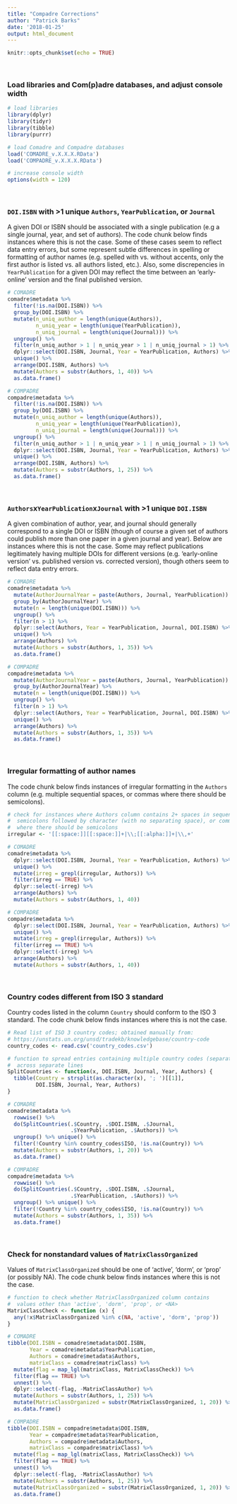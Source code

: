 ```yaml
---
title: "Compadre Corrections"
author: "Patrick Barks"
date: '2018-01-25'
output: html_document
---
```


```r
knitr::opts_chunk$set(echo = TRUE)
```

&nbsp;

### Load libraries and Com(p)adre databases, and adjust console width

```r
# load libraries
library(dplyr)
library(tidyr)
library(tibble)
library(purrr)

# load Comadre and Compadre databases
load('COMADRE_v.X.X.X.RData')
load('COMPADRE_v.X.X.X.RData')

# increase console width
options(width = 120)
```

&nbsp;

### `DOI.ISBN` with >1 unique `Authors`, `YearPublication`, or `Journal`

A given DOI or ISBN should be associated with a single publication (e.g a single
journal, year, and set of authors). The code chunk below finds instances where
this is not the case. Some of these cases seem to reflect data entry errors, but
some represent subtle differences in spelling or formatting of author names
(e.g. spelled with vs. without accents, only the first author is listed vs. all
authors listed, etc.). Also, some discrepencies in `YearPublication` for a given
DOI may reflect the time between an 'early-online' version and the final
published version.

```r
# COMADRE
comadre$metadata %>% 
  filter(!is.na(DOI.ISBN)) %>% 
  group_by(DOI.ISBN) %>% 
  mutate(n_uniq_author = length(unique(Authors)),
         n_uniq_year = length(unique(YearPublication)),
         n_uniq_journal = length(unique(Journal))) %>% 
  ungroup() %>% 
  filter(n_uniq_author > 1 | n_uniq_year > 1 | n_uniq_journal > 1) %>% 
  dplyr::select(DOI.ISBN, Journal, Year = YearPublication, Authors) %>% 
  unique() %>% 
  arrange(DOI.ISBN, Authors) %>% 
  mutate(Authors = substr(Authors, 1, 40)) %>% 
  as.data.frame()
```

```r
# COMPADRE
compadre$metadata %>% 
  filter(!is.na(DOI.ISBN)) %>% 
  group_by(DOI.ISBN) %>% 
  mutate(n_uniq_author = length(unique(Authors)),
         n_uniq_year = length(unique(YearPublication)),
         n_uniq_journal = length(unique(Journal))) %>% 
  ungroup() %>% 
  filter(n_uniq_author > 1 | n_uniq_year > 1 | n_uniq_journal > 1) %>% 
  dplyr::select(DOI.ISBN, Journal, Year = YearPublication, Authors) %>% 
  unique() %>% 
  arrange(DOI.ISBN, Authors) %>% 
  mutate(Authors = substr(Authors, 1, 25)) %>% 
  as.data.frame()
```

&nbsp;

### `Authors`x`YearPublication`x`Journal` with >1 unique `DOI.ISBN`

A given combination of author, year, and journal should generally correspond to
a single DOI or ISBN (though of course a given set of authors could publish more
than one paper in a given journal and year). Below are instances where this is
not the case. Some may reflect publications legitimately having multiple DOIs
for different versions (e.g. 'early-online version' vs. published version vs.
corrected version), though others seem to reflect data entry errors.

```r
# COMADRE
comadre$metadata %>% 
  mutate(AuthorJournalYear = paste(Authors, Journal, YearPublication)) %>% 
  group_by(AuthorJournalYear) %>% 
  mutate(n = length(unique(DOI.ISBN))) %>% 
  ungroup() %>% 
  filter(n > 1) %>% 
  dplyr::select(Authors, Year = YearPublication, Journal, DOI.ISBN) %>% 
  unique() %>% 
  arrange(Authors) %>% 
  mutate(Authors = substr(Authors, 1, 35)) %>% 
  as.data.frame()
```

```r
# COMPADRE
compadre$metadata %>% 
  mutate(AuthorJournalYear = paste(Authors, Journal, YearPublication)) %>% 
  group_by(AuthorJournalYear) %>% 
  mutate(n = length(unique(DOI.ISBN))) %>% 
  ungroup() %>% 
  filter(n > 1) %>% 
  dplyr::select(Authors, Year = YearPublication, Journal, DOI.ISBN) %>% 
  unique() %>% 
  arrange(Authors) %>% 
  mutate(Authors = substr(Authors, 1, 35)) %>% 
  as.data.frame()
```

&nbsp;

### Irregular formatting of author names

The code chunk below finds instances of irregular formatting in the `Authors`
column (e.g. multiple sequential spaces, or commas where there should be
semicolons).

```r
# check for instances where Authors column contains 2+ spaces in sequence,
#  semicolons followed by character (with no separating space), or commas
#  where there should be semicolons
irregular <- '[[:space:]][[:space:]]+|\\;[[:alpha:]]+|\\,+'
```

```r
# COMADRE
comadre$metadata %>% 
  dplyr::select(DOI.ISBN, Journal, Year = YearPublication, Authors) %>% 
  unique() %>% 
  mutate(irreg = grepl(irregular, Authors)) %>% 
  filter(irreg == TRUE) %>% 
  dplyr::select(-irreg) %>% 
  arrange(Authors) %>% 
  mutate(Authors = substr(Authors, 1, 40))
```

```r
# COMPADRE
compadre$metadata %>% 
  dplyr::select(DOI.ISBN, Journal, Year = YearPublication, Authors) %>% 
  unique() %>% 
  mutate(irreg = grepl(irregular, Authors)) %>% 
  filter(irreg == TRUE) %>% 
  dplyr::select(-irreg) %>% 
  arrange(Authors) %>% 
  mutate(Authors = substr(Authors, 1, 40))
```

&nbsp;

### Country codes different from ISO 3 standard

Country codes listed in the column `Country` should conform to the ISO 3
standard. The code chunk below finds instances where this is not the case.

```r
# Read list of ISO 3 country codes; obtained manually from:
# https://unstats.un.org/unsd/tradekb/knowledgebase/country-code
country_codes <- read.csv('country_codes.csv')
```

```r
# function to spread entries containing multiple country codes (separated by ;)
#  across separate lines
SplitCountries <- function(x, DOI.ISBN, Journal, Year, Authors) {
  tibble(Country = strsplit(as.character(x), '; ')[[1]],
         DOI.ISBN, Journal, Year, Authors)
}
```

```r
# COMADRE
comadre$metadata %>% 
  rowwise() %>% 
  do(SplitCountries(.$Country, .$DOI.ISBN, .$Journal,
                    .$YearPublication, .$Authors)) %>% 
  ungroup() %>% unique() %>% 
  filter(!Country %in% country_codes$ISO, !is.na(Country)) %>% 
  mutate(Authors = substr(Authors, 1, 20)) %>% 
  as.data.frame()
```

```r
# COMPADRE
compadre$metadata %>% 
  rowwise() %>% 
  do(SplitCountries(.$Country, .$DOI.ISBN, .$Journal,
                    .$YearPublication, .$Authors)) %>% 
  ungroup() %>% unique() %>% 
  filter(!Country %in% country_codes$ISO, !is.na(Country)) %>% 
  mutate(Authors = substr(Authors, 1, 35)) %>% 
  as.data.frame()
```

&nbsp;

### Check for nonstandard values of `MatrixClassOrganized`

Values of `MatrixClassOrganized` should be one of 'active', 'dorm', or 'prop'
(or possibly NA). The code chunk below finds instances where this is not the
case.

```r
# function to check whether MatrixClassOrganized column contains 
#  values other than 'active', 'dorm', 'prop', or <NA>
MatrixClassCheck <- function (x) {
  any(!x$MatrixClassOrganized %in% c(NA, 'active', 'dorm', 'prop'))
}
```

```r
# COMADRE
tibble(DOI.ISBN = comadre$metadata$DOI.ISBN,
       Year = comadre$metadata$YearPublication,
       Authors = comadre$metadata$Authors,
       matrixClass = comadre$matrixClass) %>%
  mutate(flag = map_lgl(matrixClass, MatrixClassCheck)) %>% 
  filter(flag == TRUE) %>% 
  unnest() %>% 
  dplyr::select(-flag, -MatrixClassAuthor) %>% 
  mutate(Authors = substr(Authors, 1, 25)) %>% 
  mutate(MatrixClassOrganized = substr(MatrixClassOrganized, 1, 20)) %>% 
  as.data.frame()
```

```r
# COMPADRE
tibble(DOI.ISBN = compadre$metadata$DOI.ISBN,
       Year = compadre$metadata$YearPublication,
       Authors = compadre$metadata$Authors,
       matrixClass = compadre$matrixClass) %>%
  mutate(flag = map_lgl(matrixClass, MatrixClassCheck)) %>% 
  filter(flag == TRUE) %>% 
  unnest() %>% 
  dplyr::select(-flag, -MatrixClassAuthor) %>% 
  mutate(Authors = substr(Authors, 1, 25)) %>% 
  mutate(MatrixClassOrganized = substr(MatrixClassOrganized, 1, 20)) %>% 
  as.data.frame()
```
